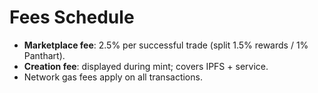 
# Fees Schedule

- **Marketplace fee**: 2.5% per successful trade (split 1.5% rewards / 1% Panthart).
- **Creation fee**: displayed during mint; covers IPFS + service.
- Network gas fees apply on all transactions.
